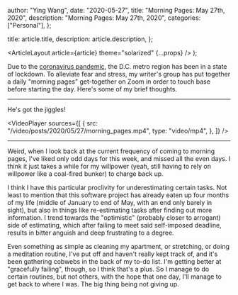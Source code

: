 
  author: "Ying Wang",
  date: "2020-05-27",
  title: "Morning Pages: May 27th, 2020",
  description: "Morning Pages: May 27th, 2020",
  categories: ["Personal"],
};

  title: article.title,
  description: article.description,
};

  <ArticleLayout article={article} theme="solarized" {...props} />
);

Due to the [coronavirus
pandemic](https://en.wikipedia.org/wiki/2019-20_coronavirus_pandemic), the D.C.
metro region has been in a state of lockdown. To alleviate fear and stress, my
writer's group has put together a daily "morning pages" get-together on Zoom in
order to touch base before starting the day. Here's some of my brief thoughts.

---

He's got the jiggles!

<VideoPlayer
  sources={[
    {
      src: "/video/posts/2020/05/27/morning_pages.mp4",
      type: "video/mp4",
    },
  ]}
/>

---

Weird, when I look back at the current frequency of coming to morning pages,
I've liked only odd days for this week, and missed all the even days. I think it
just takes a while for my willpower (yeah, still having to rely on willpower
like a coal-fired bunker) to charge back up.

I think I have this particular proclivity for underestimating certain tasks. Not
least to mention that this software project has already eaten up four months of
my life (middle of January to end of May, with an end only barely in sight), but
also in things like re-estimating tasks after finding out more information. I
trend towards the "optimistic" (probably closer to arrogant) side of estimating,
which after failing to meet said self-imposed deadline, results in bitter
anguish and deep frustrating to a degree.

Even something as simple as cleaning my apartment, or stretching, or doing a
meditation routine, I've put off and haven't really kept track of, and it's been
gathering cobwebs in the back of my to-do list. I'm getting better at
"gracefully failing", though, so I think that's a plus. So I manage to do
certain routines, but not others, with the hope that one day, I'll manage to get
back to where I was. The big thing being not giving up.
